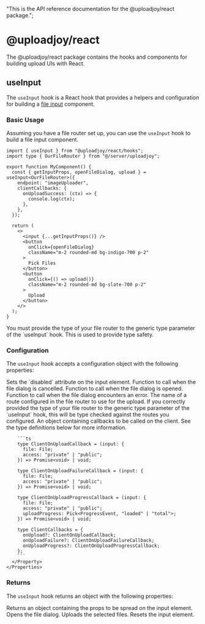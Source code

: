   "This is the API reference documentation for the @uploadjoy/react package.";

# @uploadjoy/react

The @uploadjoy/react package contains the hooks and components for building upload UIs with React.

## useInput

The `useInput` hook is a React hook that provides a helpers and configuration for building a [file input](https://developer.mozilla.org/en-US/docs/Web/HTML/Element/input/file) component.

### Basic Usage

Assuming you have a file router set up, you can use the `useInput` hook to build a file input component.

```tsx
import { useInput } from "@uploadjoy/react/hooks";
import type { OurFileRouter } from "@/server/uploadjoy";

export function MyComponent() {
  const { getInputProps, openFileDialog, upload } = useInput<OurFileRouter>({
    endpoint: "imageUploader",
    clientCallbacks: {
      onUploadSuccess: (ctx) => {
        console.log(ctx);
      },
    },
  });

  return (
    <>
      <input {...getInputProps()} />
      <button
        onClick={openFileDialog}
        className="m-2 rounded-md bg-indigo-700 p-2"
      >
        Pick Files
      </button>
      <button
        onClick={() => upload()}
        className="m-2 rounded-md bg-slate-700 p-2"
      >
        Upload
      </button>
    </>
  );
}
```

<Warn>
  You must provide the type of your file router to the generic type parameter of
  the `useInput` hook. This is used to provide type safety.
</Warn>

### Configuration

The `useInput` hook accepts a configuration object with the following properties:

<Row>
  <Col>
    <Properties>
      <Property name="disabled" type="boolean (optional)">
        Sets the `disabled` attribute on the input element.
      </Property>
      <Property name="onFileDialogCancel" type="() => void; (optional)">
        Function to call when the file dialog is cancelled.
      </Property>
      <Property name="onFileDialogOpen" type="() => void; (optional)">
        Function to call when the file dialog is opened.
      </Property>
      <Property
        name="onFileDialogError"
        type="(error: Error) => void; (optional)"
      >
        Function to call when the file dialog encounters an error.
      </Property>
      <Property name="endpoint" type="string (required)">
        The name of a route configured in the file router to use for the upload. If you correctly provided the type of your file router to the generic type parameter of the `useInput` hook, this will be type checked against the routes you configured.
      </Property>
      <Property name="clientCallbacks" type="ClientCallbacks (optional)">
        An object containing callbacks to be called on the client. See the type definitions below for more information.

        ```ts
        type ClientOnUploadCallback = (input: {
          file: File;
          access: "private" | "public";
        }) => Promise<void> | void;

        type ClientOnUploadFailureCallback = (input: {
          file: File;
          access: "private" | "public";
        }) => Promise<void> | void;

        type ClientOnUploadProgressCallback = (input: {
          file: File;
          access: "private" | "public";
          uploadProgress: Pick<ProgressEvent, "loaded" | "total">;
        }) => Promise<void> | void;

        type ClientCallbacks = {
          onUpload?: ClientOnUploadCallback;
          onUploadFailure?: ClientOnUploadFailureCallback;
          onUploadProgress?: ClientOnUploadProgressCallback;
        };
        ```
      </Property>
    </Properties>

  </Col>
</Row>

### Returns

The `useInput` hook returns an object with the following properties:

<Row>
  <Col>
    <Properties>
      <Property name="getInputProps" type="function">
        Returns an object containing the props to be spread on the input
        element.
      </Property>
      <Property name="openFileDialog" type="() => void">
        Opens the file dialog.
      </Property>
      <Property name="upload" type="() => Promise<void>">
        Uploads the selected files.
      </Property>
      <Property name="reset" type="() => void">
        Resets the input element.
      </Property>
    </Properties>
  </Col>
</Row>
